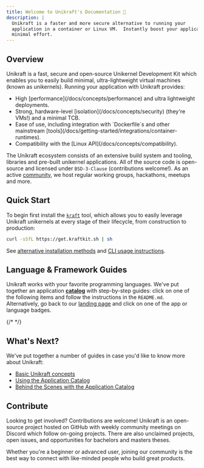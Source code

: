 ```yaml
---
title: Welcome to Unikraft's Documentation 👋
description: |
  Unikraft is a faster and more secure alternative to running your
  application in a container or Linux VM.  Instantly boost your application with
  minimal effort.
---
```


## Overview

Unikraft is a fast, secure and open-source Unikernel Development Kit which
enables you to easily build minimal, ultra-lightweight virtual machines (known
as unikernels). Running your application with Unikraft provides:

<ul class="list-getting-started">
  <li>High [performance](/docs/concepts/performance) and ultra lightweight deployments.</li>
  <li>Strong, hardware-level [isolation](/docs/concepts/security) (they're VMs!) and a minimal TCB.</li>
  <li>Ease of use, including integration with `Dockerfile`s and other mainstream [tools](/docs/getting-started/integrations/container-runtimes).</li>
  <li>Compatibility with the [Linux API](/docs/concepts/compatibility).</li>
</ul>

The Unikraft ecosystem consists of an extensive build system and tooling, libraries and pre-built unikernel applications.
All of the source code is open-source and licensed under `BSD-3-Clause` (contributions welcome!).
As an active [community](/community/about), we host regular working groups, hackathons, meetups and more.

## Quick Start

To begin first install the [`kraft`](/docs/cli) tool, which allows you to easily leverage Unikraft unikernels at every stage of their lifecycle, from construction to production:

```bash
curl -sSfL https://get.kraftkit.sh | sh
```

See [alternative installation methods](/docs/cli/install) and [CLI usage instructions](/docs/cli).

## Language & Framework Guides

Unikraft works with your favorite programming languages.
We've put together an application [**catalog**](https://github.com/unikraft/catalog/tree/main/examples) with step-by-step guides: click on one of the following items and follow the instructions in the `README.md`.
Alternatively, go back to our [landing page](https://unikraft.org/) and click on one of the app or language badges.

{/* <LanguageLinks /> */}

## What's Next?

We've put together a number of guides in case you'd like to know more about Unikraft:

* [Basic Unikraft concepts](/docs/concepts)
* [Using the Application Catalog](/guides/using-the-app-catalog)
* [Behind the Scenes with the Application Catalog](/guides/catalog-behind-the-scenes)

<KraftCloudBanner mt={8} />

## Contribute

Looking to get involved?
Contributions are welcome! Unikraft is an open-source project hosted on GitHub with weekly community meetings on Discord which follow on-going projects.
There are also unclaimed projects, open issues, and opportunities for bachelors and masters theses.

Whether you're a beginner or advanced user, joining our community is the best way to connect with like-minded people who build great products.

<JoinCommunityCards />
